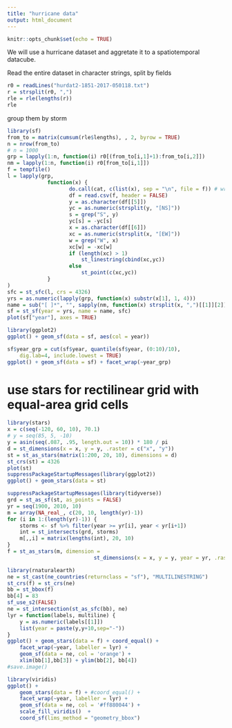 ```yaml
---
title: "hurricane data"
output: html_document
---
```


```r
knitr::opts_chunk$set(echo = TRUE)
```


We will use a hurricane dataset and aggretate it to a spatiotemporal datacube.

Read the entire dataset in character strings, split by fields
```r
r0 = readLines("hurdat2-1851-2017-050118.txt")
r = strsplit(r0, ",")
rle = rle(lengths(r))
rle
```
group them by storm
```r
library(sf)
from_to = matrix(cumsum(rle$lengths), , 2, byrow = TRUE)
n = nrow(from_to)
# n = 1000
grp = lapply(1:n, function(i) r0[(from_to[i,1]+1):from_to[i,2]])
nm = lapply(1:n, function(i) r0[from_to[i,1]])
f = tempfile()
l = lapply(grp,
			 function(x) {
			 		do.call(cat, c(list(x), sep = "\n", file = f)) # write
			 		df = read.csv(f, header = FALSE)
			 		y = as.character(df[[5]])
			 		yc = as.numeric(strsplit(y, "[NS]"))
			 		s = grep("S", y)
			 		yc[s] = -yc[s]
			 		x = as.character(df[[6]])
			 		xc = as.numeric(strsplit(x, "[EW]"))
			 		w = grep("W", x)
			 		xc[w] = -xc[w]
			 		if (length(xc) > 1)
			 			st_linestring(cbind(xc,yc))
			 		else
			 			st_point(c(xc,yc))
			 }
)
sfc = st_sfc(l, crs = 4326)
yrs = as.numeric(lapply(grp, function(x) substr(x[1], 1, 4)))
name = sub("[ ]*", "", sapply(nm, function(x) strsplit(x, ",")[[1]][2]))
sf = st_sf(year = yrs, name = name, sfc)
plot(sf["year"], axes = TRUE)
```

```r
library(ggplot2)
ggplot() + geom_sf(data = sf, aes(col = year))
```

```r
sf$year_grp = cut(sf$year, quantile(sf$year, (0:10)/10),
    dig.lab=4, include.lowest = TRUE)
ggplot() + geom_sf(data = sf) + facet_wrap(~year_grp)
```

# use stars for rectilinear grid with equal-area grid cells
```r
library(stars)
x = c(seq(-120, 60, 10), 70.1)
# y = seq(85, 5, -10)
y = asin(seq(.087, .95, length.out = 10)) * 180 / pi
d = st_dimensions(x = x, y = y, .raster = c("x", "y"))
st = st_as_stars(matrix(1:200, 20, 10), dimensions = d)
st_crs(st) = 4326
plot(st)
suppressPackageStartupMessages(library(ggplot2))
ggplot() + geom_stars(data = st)
```

```r
suppressPackageStartupMessages(library(tidyverse))
grd = st_as_sf(st, as_points = FALSE)
yr = seq(1900, 2010, 10)
m = array(NA_real_, c(20, 10, length(yr)-1))
for (i in 1:(length(yr)-1)) {
	storms <- sf %>% filter(year >= yr[i], year < yr[i+1])
	int = st_intersects(grd, storms)
	m[,,i] = matrix(lengths(int), 20, 10)
}
f = st_as_stars(m, dimension = 
						 	st_dimensions(x = x, y = y, year = yr, .raster = c("x", "y")))

library(rnaturalearth)
ne = st_cast(ne_countries(returnclass = "sf"), "MULTILINESTRING")
st_crs(f) = st_crs(ne)
bb = st_bbox(f)
bb[4] = 83
sf_use_s2(FALSE)
ne = st_intersection(st_as_sfc(bb), ne)
lyr = function(labels, multiline) { 
	y = as.numeric(labels[[1]])
	list(year = paste(y,y+10,sep="-"))
}
ggplot() + geom_stars(data = f) + coord_equal() + 
	facet_wrap(~year, labeller = lyr) +
	geom_sf(data = ne, col = 'orange') +
	xlim(bb[1],bb[3]) + ylim(bb[2], bb[4])
#save.image()
```

```r
library(viridis)
ggplot() + 
	geom_stars(data = f) + #coord_equal() +
    facet_wrap(~year, labeller = lyr) +
	geom_sf(data = ne, col = '#ff880044') +
    scale_fill_viridis()  +
	coord_sf(lims_method = "geometry_bbox") 
```
